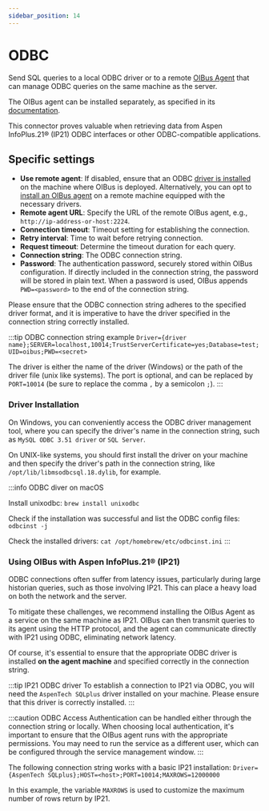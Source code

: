 ```yaml
---
sidebar_position: 14
---
```



# ODBC

Send SQL queries to a local ODBC driver or to a remote [OIBus Agent](../oibus-agent/odbc.md) that can manage ODBC queries on the same
machine as the server.

The OIBus agent can be installed separately, as specified in its [documentation](../oibus-agent/installation).

This connector proves valuable when retrieving data from Aspen InfoPlus.21® (IP21) ODBC interfaces or other ODBC-compatible applications.

## Specific settings

- **Use remote agent**: If disabled, ensure that an ODBC [driver is installed](#driver-installation) on the machine where OIBus is deployed.
  Alternatively, you can opt to [install an OIBus agent](../oibus-agent/installation) on a remote machine equipped with the necessary
  drivers.
- **Remote agent URL**: Specify the URL of the remote OIBus agent, e.g., `http://ip-address-or-host:2224`.
- **Connection timeout**: Timeout setting for establishing the connection.
- **Retry interval**: Time to wait before retrying connection.
- **Request timeout**: Determine the timeout duration for each query.
- **Connection string**: The ODBC connection string.
- **Password**: The authentication password, securely stored within OIBus configuration. If directly included in the connection string, the
  password will be stored in plain text. When a password is used, OIBus appends `PWD=<password>` to the end of the connection string.

Please ensure that the ODBC connection string adheres to the specified driver format, and it is imperative to have the driver specified in
the connection string correctly installed.

:::tip ODBC connection string example
`Driver={driver name};SERVER=localhost,10014;TrustServerCertificate=yes;Database=test;UID=oibus;PWD=<secret>`

The driver is either the name of the driver (Windows) or the path of the driver file (unix like systems). The port is optional, and can be
replaced by `PORT=10014` (be sure to replace the comma `,` by a semicolon `;`).
:::

### Driver Installation

On Windows, you can conveniently access the ODBC driver management tool, where you can specify the driver's name in the connection string,
such as `MySQL ODBC 3.51 driver` or `SQL Server`.

On UNIX-like systems, you should first install the driver on your machine and then specify the driver's path in the connection string, like
`/opt/lib/libmsodbcsql.18.dylib`, for example.

:::info ODBC diver on macOS

Install unixodbc: `brew install unixodbc`

Check if the installation was successful and list the ODBC config files: `odbcinst -j`

Check the installed drivers: `cat /opt/homebrew/etc/odbcinst.ini` :::

### Using OIBus with Aspen InfoPlus.21® (IP21)

ODBC connections often suffer from latency issues, particularly during large historian queries, such as those involving IP21. This can place
a heavy load on both the network and the server.

To mitigate these challenges, we recommend installing the OIBus Agent as a service on the same machine as IP21. OIBus can then transmit
queries to its agent using the HTTP protocol, and the agent can communicate directly with IP21 using ODBC, eliminating network latency.

Of course, it's essential to ensure that the appropriate ODBC driver is installed **on the agent machine** and specified correctly in the
connection string.

:::tip IP21 ODBC driver
To establish a connection to IP21 via ODBC, you will need the `AspenTech SQLplus` driver installed on your machine.
Please ensure that this driver is correctly installed.
:::

:::caution ODBC Access
Authentication can be handled either through the connection string or locally. When choosing local authentication,
it's important to ensure that the OIBus agent runs with the appropriate permissions. You may need to run the service as a different user,
which can be configured through the service management window.
:::

The following connection string works with a basic IP21 installation: `Driver={AspenTech SQLplus};HOST=<host>;PORT=10014;MAXROWS=12000000`

In this example, the variable `MAXROWS` is used to customize the maximum number of rows return by IP21.

<ThrottlingSettings />
<ItemSettings />
